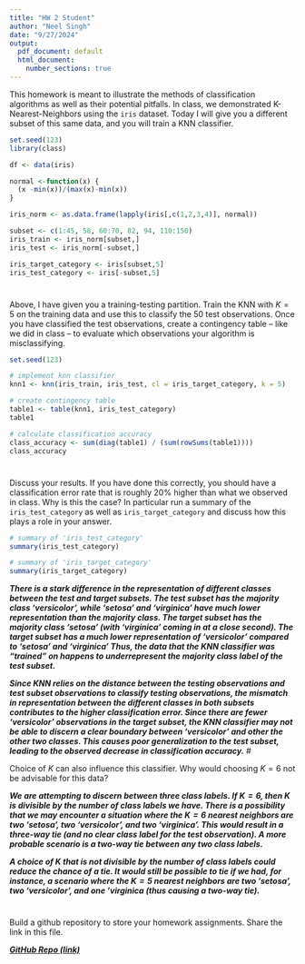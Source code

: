 ```yaml
---
title: "HW 2 Student"
author: "Neel Singh"
date: "9/27/2024"
output:
  pdf_document: default
  html_document:
    number_sections: true
---
```


This homework is meant to illustrate the methods of classification algorithms as well as their potential pitfalls.  In class, we demonstrated K-Nearest-Neighbors using the `iris` dataset.  Today I will give you a different subset of this same data, and you will train a KNN classifier.  

```r
set.seed(123)
library(class)

df <- data(iris) 

normal <-function(x) {
  (x -min(x))/(max(x)-min(x))   
}

iris_norm <- as.data.frame(lapply(iris[,c(1,2,3,4)], normal))

subset <- c(1:45, 58, 60:70, 82, 94, 110:150)
iris_train <- iris_norm[subset,] 
iris_test <- iris_norm[-subset,] 

iris_target_category <- iris[subset,5]
iris_test_category <- iris[-subset,5]


```

#
Above, I have given you a training-testing partition.  Train the KNN with $K = 5$ on the training data and use this to classify the 50 test observations.  Once you have classified the test observations, create a contingency table -- like we did in class -- to evaluate which observations your algorithm is misclassifying.   

```r
set.seed(123)

# implement knn classifier
knn1 <- knn(iris_train, iris_test, cl = iris_target_category, k = 5)

# create contingency table
table1 <- table(knn1, iris_test_category)
table1

# calculate classification accuracy
class_accuracy <- sum(diag(table1) / (sum(rowSums(table1))))
class_accuracy
```

#

Discuss your results.  If you have done this correctly, you should have a classification error rate that is roughly 20% higher than what we observed in class.  Why is this the case? In particular run a summary of the `iris_test_category` as well as `iris_target_category` and discuss how this plays a role in your answer.  

```r
# summary of 'iris_test_category'
summary(iris_test_category)

# summary of 'iris_target_category'
summary(iris_target_category)
```

***There is a stark difference in the representation of different classes between the test and target subsets. The test subset has the majority class 'versicolor', while 'setosa' and 'virginica' have much lower representation than the majority class. The target subset has the majority class 'setosa' (with 'virginica' coming in at a close second). The target subset has a much lower representation of 'versicolor' compared to 'setosa' and 'virginica' Thus, the data that the KNN classifier was "trained" on happens to underrepresent the majority class label of the test subset. ***

***Since KNN relies on the distance between the testing observations and test subset observations to classify testing observations, the mismatch in representation between the different classes in both subsets contributes to the higher classification error. Since there are fewer 'versicolor' observations in the target subset, the KNN classifier may not be able to discern a clear boundary between 'versicolor' and other the other two classes. This causes poor generalization to the test subset, leading to the observed decrease in classification accuracy.***
#

Choice of $K$ can also influence this classifier.  Why would choosing $K = 6$ not be advisable for this data? 

***We are attempting to discern between three class labels. If $K = 6$, then $K$ is divisible by the number of class labels we have. There is a possibility that we may encounter a situation where the $K = 6$ nearest neighbors are two 'setosa', two 'versicolor', and two 'virginica'. This would result in a three-way tie (and no clear class label for the test observation). A more probable scenario is a two-way tie between any two class labels.***

***A choice of $K$ that is not divisible by the number of class labels could reduce the chance of a tie. It would still be possible to tie if we had, for instance, a scenario where the $K = 5$ nearest neighbors are two 'setosa', two 'versicolor', and one 'virginica (thus causing a two-way tie).***

#

Build a github repository to store your homework assignments.  Share the link in this file.  

***[GitHub Repo (link)](https://github.com/nisingh1/STOR-390-Homework-2.git)***

